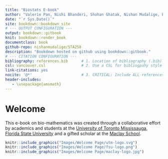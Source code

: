 ```yaml
---
title: "Biostats E-book"
author: "Valerie Pan, Nishi Bhanderi, Shohan Ghatak, Nishan Mudalige, Bryce Morsky"
date: "`r Sys.Date()`"
site: bookdown::bookdown_site
# --- OUTPUT CONFIGURATION ---
output: bookdown::gitbook
knit: bookdown::render_book
documentclass: book
github-repo: nishanmudalige/STA258
description: "Bookdown hosted on github using bookdown::gitbook."
# --- CITATION CONFIGURATION ---
bibliography: references.bib      # 1. Location of bibliography (.bib) file
csl: vancouver.csl                # 2. Use a CSL for bibliogpahy style (Optional) (e.g., vancouver for numbered, ieee)
link-citations: yes
nocite: '@*'                      # 3. CRITICAL: Include ALL references, even uncited ones
header-includes: 
   - \usepackage{amsmath}
---
```


# Welcome {.unnumbered}

This e-book on bio-mathematics was created through a collaborative effort by academics and students at the [University of Toronto Mississauga](https://www.utm.utoronto.ca/), [Florida State University](https://www.fsu.edu/) and a gifted scholar at the [Maclay School](https://www.maclay.org/).

```r
knitr::include_graphics("Images/Welcome Page/utm-logo.svg")
knitr::include_graphics("Images/Welcome Page/fsu-logo.png")
knitr::include_graphics("Images/Welcome Page/maclay-logo.jpg")
```
